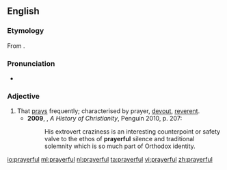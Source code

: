 ==English==
===Etymology===
From {{suffix|prayer|ful}}.

===Pronunciation===
*{{a|UK}} {{IPA|/ˈpɹɛːfʊl/}}

===Adjective===
{{en-adj}}

# That [[pray]]s frequently; characterised by prayer, [[devout]], [[reverent]]. {{defdate|from 17th c.}}
#*'''2009''', {{w|Diarmaid MacCulloch}}, ''A History of Christianity'', Penguin 2010, p. 207:
#*:His extrovert craziness is an interesting counterpoint or safety valve to the ethos of '''prayerful''' silence and traditional solemnity which is so much part of Orthodox identity.

[[io:prayerful]]
[[ml:prayerful]]
[[nl:prayerful]]
[[ta:prayerful]]
[[vi:prayerful]]
[[zh:prayerful]]